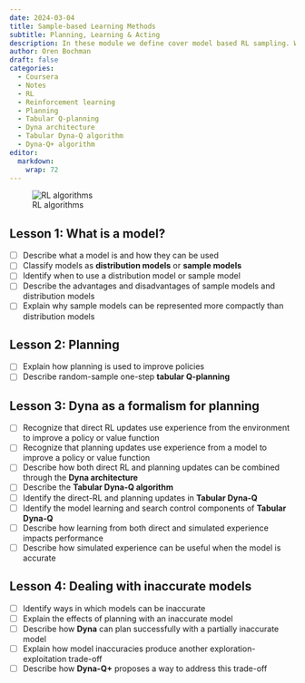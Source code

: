 ```yaml
---
date: 2024-03-04
title: Sample-based Learning Methods
subtitle: Planning, Learning & Acting
description: In these module we define cover model based RL sampling. We start with the Dyna architecture. Then we consider tabular Q-planning algorithm, the Tabular Dyna-Q and Dyna-Q+ algorithms
author: Oren Bochman
draft: false
categories:
  - Coursera
  - Notes
  - RL
  - Reinforcement learning
  - Planning
  - Tabular Q-planning
  - Dyna architecture
  - Tabular Dyna-Q algorithm
  - Dyna-Q+ algorithm
editor: 
  markdown: 
    wrap: 72
---
```


![RL algorithms](img/alg_selector.jpeg){.column-margin}

## Lesson 1: What is a model?

-   [ ] Describe what a model is and how they can be used
-   [ ] Classify models as **distribution models** or **sample models**
-   [ ] Identify when to use a distribution model or sample model
-   [ ] Describe the advantages and disadvantages of sample models and
    distribution models
-   [ ] Explain why sample models can be represented more compactly than
    distribution models

## Lesson 2: Planning

-   [ ] Explain how planning is used to improve policies
-   [ ] Describe random-sample one-step **tabular Q-planning**

## Lesson 3: Dyna as a formalism for planning

-   [ ] Recognize that direct RL updates use experience from the
    environment to improve a policy or value function
-   [ ] Recognize that planning updates use experience from a model to
    improve a policy or value function
-   [ ] Describe how both direct RL and planning updates can be combined
    through the **Dyna architecture**
-   [ ] Describe the **Tabular Dyna-Q algorithm**
-   [ ] Identify the direct-RL and planning updates in **Tabular
    Dyna-Q**
-   [ ] Identify the model learning and search control components of
    **Tabular Dyna-Q**
-   [ ] Describe how learning from both direct and simulated experience
    impacts performance
-   [ ] Describe how simulated experience can be useful when the model
    is accurate

## Lesson 4: Dealing with inaccurate models

-   [ ] Identify ways in which models can be inaccurate
-   [ ] Explain the effects of planning with an inaccurate model
-   [ ] Describe how **Dyna** can plan successfully with a partially
    inaccurate model
-   [ ] Explain how model inaccuracies produce another
    exploration-exploitation trade-off
-   [ ] Describe how **Dyna-Q+** proposes a way to address this
    trade-off
